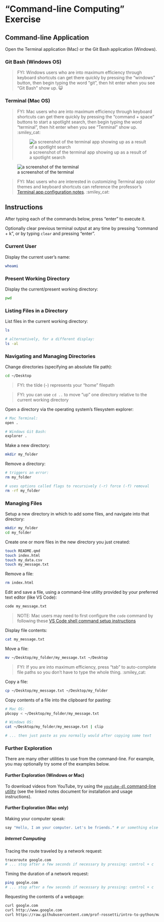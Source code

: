 # "Command-line Computing" Exercise

## Command-line Application

Open the Terminal application (Mac) or the Git Bash application (Windows).

### Git Bash (Windows OS)

> FYI: Windows users who are into maximum efficiency through keyboard shortcuts can get there quickly by pressing the "windows" button, then begin typing the word "git", then hit enter when you see "Git Bash" show up. 😺

### Terminal (Mac OS)

> FYI: Mac users who are into maximum efficiency through keyboard shortcuts can get there quickly by pressing the "command + space" buttons to start a spotlight search, then begin typing the word "terminal", then hit enter when you see "Terminal" show up. :smiley_cat:
>
> ![a screenshot of the terminal app showing up as a result of a spotlight search](/img/exercises/command-line-computing/mac-shortcut.png)

![a screenshot of the terminal](/img/exercises/command-line-computing/mac-terminal.png)

> FYI: Mac users who are interested in customizing Terminal app color themes and keyboard shortcuts can reference the professor's [Terminal app configuration notes](mac-terminal-config.qmd). :smiley_cat:




## Instructions

After typing each of the commands below, press "enter" to execute it.

Optionally clear previous terminal output at any time by pressing "command + k", or by typing `clear` and pressing "enter".

### Current User

Display the current user's name:

```sh
whoami
```

### Present Working Directory

Display the current/present working directory:

```sh
pwd
```

### Listing Files in a Directory

List files in the current working directory:

```sh
ls

# alternatively, for a different display:
ls -al
```

### Navigating and Managing Directories

Change directories (specifying an absolute file path):

```sh
cd ~/Desktop
```

> FYI: the tilde (`~`) represents your "home" filepath

> FYI: you can use `cd ..` to move "up" one directory relative to the current working directory

Open a directory via the operating system's filesystem explorer:

```sh
# Mac Terminal:
open .

# Windows Git Bash:
explorer .
```

Make a new directory:

```sh
mkdir my_folder
```

Remove a directory:

```sh
# triggers an error:
rm my_folder

# uses options called flags to recursively (-r) force (-f) removal
rm -rf my_folder
```

### Managing Files

Setup a new directory in which to add some files, and navigate into that directory:

```sh
mkdir my_folder
cd my_folder
```

Create one or more files in the new directory you just created:

```sh
touch README.qmd
touch index.html
touch my_data.csv
touch my_message.txt
```

Remove a file:

```sh
rm index.html
```

Edit and save a file, using a command-line utility provided by your preferred text editor (like VS Code):

```sh
code my_message.txt
```

> NOTE: Mac users may need to first configure the `code` command by following these [VS Code shell command setup instructions](https://github.com/prof-rossetti/intro-to-python/blob/main/notes/devtools/vs-code.qmd#shell-commands)

Display file contents:

```sh
cat my_message.txt
```

Move a file:

```sh
mv ~/Desktop/my_folder/my_message.txt ~/Desktop
```

> FYI: If you are into maximum efficiency, press "tab" to auto-complete file paths so you don't have to type the whole thing. :smiley_cat:

Copy a file:

```sh
cp ~/Desktop/my_message.txt ~/Desktop/my_folder
```

Copy contents of a file into the clipboard for pasting:

```sh
# Mac OS:
pbcopy < ~/Desktop/my_folder/my_message.txt

# Windows OS:
cat ~/Desktop/my_folder/my_message.txt | clip

# ... then just paste as you normally would after copying some text
```


### Further Exploration

There are many other utilities to use from the command-line. For example, you may optionally try some of the examples below.


#### Further Exploration (Windows or Mac)

To download videos from YouTube, try using the [`youtube-dl` command-line utility](/notes/clis/youtube-dl.qmd) (see the linked notes document for installation and usage instructions).

#### Further Exploration (Mac only)


Making your computer speak:

```sh
say "Hello, I am your computer. Let's be friends." # or something else polite and appropriate
```

##### Internet Computing

Tracing the route traveled by a network request:

```sh
traceroute google.com
# ... stop after a few seconds if necessary by pressing: control + c
```

Timing the duration of a network request:

```sh
ping google.com
# ... stop after a few seconds if necessary by pressing: control + c
```

Requesting the contents of a webpage:

```sh
curl google.com
curl http://www.google.com
curl https://raw.githubusercontent.com/prof-rossetti/intro-to-python/master/data/products.json
```
